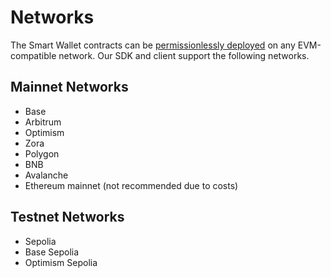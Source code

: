 
# Networks

The Smart Wallet contracts can be [permissionlessly deployed](https://github.com/coinbase/smart-wallet/tree/main?tab=readme-ov-file#deployments) on any EVM-compatible network.
Our SDK and client support the following networks.

## Mainnet Networks

- Base
- Arbitrum
- Optimism
- Zora
- Polygon
- BNB
- Avalanche
- Ethereum mainnet (not recommended due to costs)

## Testnet Networks

- Sepolia
- Base Sepolia
- Optimism Sepolia
